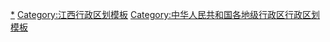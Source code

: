 {{Navbox
|listclass = hlist
|name = 新余市行政区划
|title = [[新余市]]行政区划
|above = 省级行政区：[[江西省]]　　政府驻地：[[渝水区]]
|image = [[File:Administrative Division Xinyu.png|150px]]
|state = {{{state<includeonly>|collapsed</includeonly>}}}

|group1style = background: #ececec; text-align: center;
|group1 = [[县级行政区]]
|liststyle = background: #ececec; text-align: center;
|list1 = 2[[县级行政区]]（1[[市辖区]]、1[[县]]）；32[[乡级行政区]]（6[[街道办事处]]、18[[行政建制镇|镇]]、8[[乡 (中华人民共和国)|乡]]）

|group2 = [[市辖区]]
|groupstyle = text-align: center;
|list2 = {{Navbox|child

|group1 = [[渝水区]]
|groupstyle = text-align: center;
|list1 =  {{Navbox|child
|group1 = 4街道
|list1 =
* [[城南街道 (新余市)|城南街道]]
* [[城北街道 (新余市)|城北街道]]
* [[袁河街道]]
* [[新钢街道]]
|group2 = 7镇
|list2 =
* [[罗坊镇]]
* [[水北镇 (新余市)|水北镇]]
* [[良山镇]]
* [[姚圩镇]]
* [[下村镇]]
* [[珠珊镇]]
* [[鹄山镇]]
|group3 = 4乡
|list3 =
* [[南安乡 (新余市)|南安乡]]
* [[人和乡 (新余市)|人和乡]]
* [[新溪乡]]
* [[界水乡]]
|group4 = 孔目江生态经济区
|group4style = background: #ececec
|list4 = {{Navbox|child
|group1 = 2镇
|groupstyle = background: #ececec
|list1 =
* [[观巢镇]]
* [[欧里镇]]
}}
|group5 = [[仙女湖 (新余市)|仙女湖风景名胜区]]
|group5style = background: #ececec
|list5 = {{Navbox|child
|group1 = 1镇
|groupstyle = background: #ececec
|list1 =
* [[河下镇]]
|group2 = 1乡
|list2 =
* [[九龙山乡]]
}}
|group6 = [[新余高新技术产业开发区]]
|group6style = background: #ececec
|list6 = {{Navbox|child
|group1 = 1镇
|groupstyle = background: #ececec
|list1 =
* [[水西镇 (新余市)|水西镇]]
}}
}}
}}

|group3 = [[县]]
|list3 = {{Navbox|child

|group1 = [[分宜县]]
|groupstyle = text-align: center;
|list1 =  {{Navbox|child
|group1 = 2街道
|list1 =
* [[钤东街道]]
* [[钤西街道]]
|group2 = 7镇
|list2 =
* [[分宜镇]]
* [[杨桥镇 (分宜县)|杨桥镇]]
* [[湖泽镇]]
* [[双林镇 (分宜县)|双林镇]]
* [[钤山镇]]
* [[洋江镇]]
* [[凤阳镇]]
|group3 = 3乡
|list3 =
* [[洞村乡]]
* [[高岚乡]]
* [[操场乡]]
}}
}}
}}
<noinclude>
[[Category:新余行政区划|*]]
[[Category:江西行政区划模板]]
[[Category:中华人民共和国各地级行政区行政区划模板]]
</noinclude>
